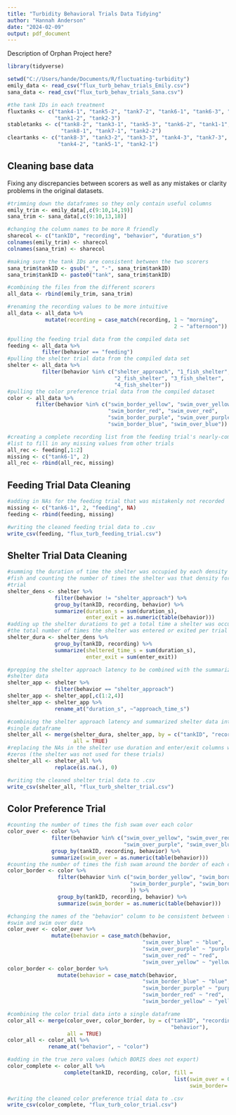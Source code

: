 ```yaml
---
title: "Turbidity Behavioral Trials Data Tidying"
author: "Hannah Anderson"
date: "2024-02-09"
output: pdf_document
---
```


Description of Orphan Project here?

```r
library(tidyverse)

setwd("C://Users/hande/Documents/R/fluctuating-turbidity")
emily_data <- read_csv("flux_turb_behav_trials_Emily.csv")
sana_data <- read_csv("flux_turb_behav_trials_Sana.csv")

#the tank IDs in each treatment
fluxtanks <- c("tank4-1", "tank5-2", "tank7-2", "tank6-1", "tank6-3", "tank1-3",
               "tank1-2", "tank2-3")
stabletanks <- c("tank8-2", "tank3-1", "tank5-3", "tank6-2", "tank1-1",
                 "tank8-1", "tank7-1", "tank2-2")
cleartanks <- c("tank8-3", "tank3-2", "tank3-3", "tank4-3", "tank7-3",
                "tank4-2", "tank5-1", "tank2-1")
```


## Cleaning base data

Fixing any discrepancies between scorers as well as any mistakes or clarity
problems in the original datasets.

```r
#trimming down the dataframes so they only contain useful columns
emily_trim <- emily_data[,c(9:10,14,19)]
sana_trim <- sana_data[,c(9:10,13,18)]

#changing the column names to be more R friendly
sharecol <- c("tankID", "recording", "behavior", "duration_s")
colnames(emily_trim) <- sharecol
colnames(sana_trim) <- sharecol

#making sure the tank IDs are consistent between the two scorers
sana_trim$tankID <- gsub("_", "-", sana_trim$tankID)
sana_trim$tankID <- paste0("tank", sana_trim$tankID)

#combining the files from the different scorers
all_data <- rbind(emily_trim, sana_trim)

#renaming the recording values to be more intuitive
all_data <- all_data %>%
            mutate(recording = case_match(recording, 1 ~ "morning",
                                                     2 ~ "afternoon"))

#pulling the feeding trial data from the compiled data set
feeding <- all_data %>%
           filter(behavior == "feeding")
#pulling the shelter trial data from the compiled data set
shelter <- all_data %>%
           filter(behavior %in% c("shelter_approach", "1_fish_shelter",
                                  "2_fish_shelter", "3_fish_shelter",
                                  "4_fish_shelter"))
#pulling the color preference trial data from the compiled dataset
color <- all_data %>%
         filter(behavior %in% c("swim_border_yellow", "swim_over_yellow",
                                "swim_border_red", "swim_over_red",
                                "swim_border_purple", "swim_over_purple",
                                "swim_border_blue", "swim_over_blue"))

#creating a complete recording list from the feeding trial's nearly-complete
#list to fill in any missing values from other trials
all_rec <- feeding[,1:2]
missing <- c("tank6-1", 2)
all_rec <- rbind(all_rec, missing)
```


## Feeding Trial Data Cleaning

```r
#adding in NAs for the feeding trial that was mistakenly not recorded
missing <- c("tank6-1", 2, "feeding", NA)
feeding <- rbind(feeding, missing)

#writing the cleaned feeding trial data to .csv
write_csv(feeding, "flux_turb_feeding_trial.csv")
```


## Shelter Trial Data Cleaning

```r
#summing the duration of time the shelter was occupied by each density level of
#fish and counting the number of times the shelter was that density for each
#trial
shelter_dens <- shelter %>%
               filter(behavior != "shelter_approach") %>%
               group_by(tankID, recording, behavior) %>%
               summarize(duration_s = sum(duration_s),
                         enter_exit = as.numeric(table(behavior)))
#adding up the shelter durations to get a total time a shelter was occupied and
#the total number of times the shelter was entered or exited per trial
shelter_dura <- shelter_dens %>%
               group_by(tankID, recording) %>%
               summarize(sheltered_time_s = sum(duration_s),
                         enter_exit = sum(enter_exit))

#prepping the shelter approach latency to be combined with the summarized
#shelter data
shelter_app <- shelter %>%
               filter(behavior == "shelter_approach")
shelter_app <- shelter_app[,c(1:2,4)]
shelter_app <- shelter_app %>%
               rename_at("duration_s", ~"approach_time_s")

#combining the shelter approach latency and summarized shelter data into a
#single dataframe
shelter_all <- merge(shelter_dura, shelter_app, by = c("tankID", "recording"),
                     all = TRUE)
#replacing the NAs in the shelter use duration and enter/exit columns with true
#zeros (the shelter was not used for these trials)
shelter_all <- shelter_all %>%
               replace(is.na(.), 0)

#writing the cleaned shelter trial data to .csv
write_csv(shelter_all, "flux_turb_shelter_trial.csv")
```


## Color Preference Trial

``` r
#counting the number of times the fish swam over each color
color_over <- color %>%
              filter(behavior %in% c("swim_over_yellow", "swim_over_red",
                                     "swim_over_purple", "swim_over_blue")) %>%
              group_by(tankID, recording, behavior) %>%
              summarize(swim_over = as.numeric(table(behavior)))
#counting the number of times the fish swam around the border of each color
color_border <- color %>%
                filter(behavior %in% c("swim_border_yellow", "swim_border_red",
                                       "swim_border_purple", "swim_border_blue"
                                       )) %>%
                group_by(tankID, recording, behavior) %>%
                summarize(swim_border = as.numeric(table(behavior)))

#changing the names of the "behavior" column to be consistent between the border
#swim and swim over data
color_over <- color_over %>%
              mutate(behavior = case_match(behavior, 
                                           "swim_over_blue" ~ "blue",
                                           "swim_over_purple" ~ "purple",
                                           "swim_over_red" ~ "red",
                                           "swim_over_yellow" ~ "yellow"))
color_border <- color_border %>%
                mutate(behavior = case_match(behavior, 
                                           "swim_border_blue" ~ "blue",
                                           "swim_border_purple" ~ "purple",
                                           "swim_border_red" ~ "red",
                                           "swim_border_yellow" ~ "yellow"))

#combining the color trial data into a single dataframe
color_all <- merge(color_over, color_border, by = c("tankID", "recording",
                                                    "behavior"),
                   all = TRUE)
color_all <- color_all %>%
             rename_at("behavior", ~ "color")

#adding in the true zero values (which BORIS does not export)
color_complete <- color_all %>%
                  complete(tankID, recording, color, fill =
                                                     list(swim_over = 0,
                                                          swim_border= 0))

#writing the cleaned color preference trial data to .csv
write_csv(color_complete, "flux_turb_color_trial.csv")
```